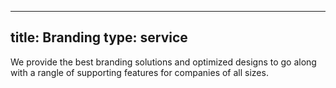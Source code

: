 ---
 title: Branding
 type: service
 ---

 We provide the best branding solutions and optimized designs to go along with a rangle of supporting features for companies of all sizes.
